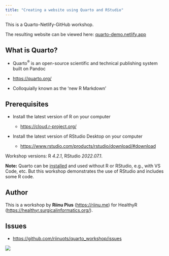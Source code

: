 ```yaml
---
title: "Creating a website using Quarto and RStudio"
---
```


This is a Quarto-Netlify-GitHub workshop.

The resulting website can be viewed here: [quarto-demo.netlify.app](https://quarto-demo.netlify.app/){target="_blank"}

## What is Quarto?

-   Quarto^®^ is an open-source scientific and technical publishing system built on Pandoc

-   [https://quarto.org/](https://quarto.org/){target="_blank"}

-   Colloquially known as the 'new R Markdown'

## Prerequisites

-   Install the latest version of R on your computer

    -   [https://cloud.r-project.org/](https://cloud.r-project.org/){target="_blank"}

-   Install the latest version of RStudio Desktop on your computer

    -   [https://www.rstudio.com/products/rstudio/download/#download](https://www.rstudio.com/products/rstudio/download/#download){target="_blank"}

Workshop versions: R *4.2.1*, RStudio *2022.07.1*.

**Note:** Quarto can be [installed](https://quarto.org/docs/get-started/){target="_blank"} and used without R or RStudio, e.g., with VS Code, etc. But this workshop demonstrates the use of RStudio and includes some R code.

## Author

This is a workshop by **Riinu Pius** ([https://riinu.me](https://riinu.me/){target="_blank"}) for HealthyR ([https://healthyr.surgicalinformatics.org/](https://healthyr.surgicalinformatics.org/){target="_blank"}).

## Issues

-   <https://github.com/riinuots/quarto_workshop/issues>

![](images/shaded%20background_10.png){fig-alt="HealthyR: R for health data science"}
